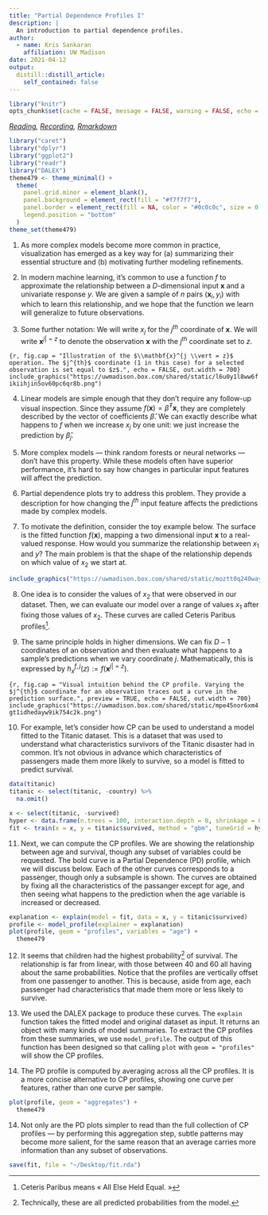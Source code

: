 ```yaml
---
title: "Partial Dependence Profiles I"
description: | 
  An introduction to partial dependence profiles.
author:
  - name: Kris Sankaran
    affiliation: UW Madison
date: 2021-04-12
output:
  distill::distill_article:
    self_contained: false
---
```


```r
library("knitr")
opts_chunk$set(cache = FALSE, message = FALSE, warning = FALSE, echo = TRUE)
```

_[Reading](http://ema.drwhy.ai/partialDependenceProfiles.html), [Recording](https://mediaspace.wisc.edu/media/Week%2012%20%5B1%5D%20Partial%20Dependence%20Profiles%20I/1_51vpyf5q), [Rmarkdown](https://github.com/krisrs1128/stat479/blob/master/_posts/2021-04-05-week12-1/week12-1.Rmd)_

```r
library("caret")
library("dplyr")
library("ggplot2")
library("readr")
library("DALEX")
theme479 <- theme_minimal() + 
  theme(
    panel.grid.minor = element_blank(),
    panel.background = element_rect(fill = "#f7f7f7"),
    panel.border = element_rect(fill = NA, color = "#0c0c0c", size = 0.6),
    legend.position = "bottom"
  )
theme_set(theme479)
```

1. As more complex models become more common in practice, visualization has
emerged as a key way for (a) summarizing their essential structure and (b)
motivating further modeling refinements.

2. In modern machine learning, it's common to use a function $f$ to approximate
the relationship between a $D$-dimensional input $\mathbf{x}$ and a univariate
response $y$. We are given a sample of $n$ pairs $\left(\mathbf{x}_{i},
y_{i}\right)$ with which to learn this relationship, and we hope that the
function we learn will generalize to future observations.

3. Some further notation: We will write $x_{j}$ for the $j^{th}$ coordinate of
$\mathbf{x}$. We will write $\mathbf{x}^{j\vert = z}$ to denote the observation
$\mathbf{x}$ with the $j^{th}$ coordinate set to $z$.

```{r, fig.cap = "Illustration of the $\\mathbf{x}^{j \\vert = z}$ operation. The $j^{th}$ coordinate (1 in this case) for a selected observation is set equal to $z$.", echo = FALSE, out.width = 700}
include_graphics("https://uwmadison.box.com/shared/static/l6u0y1l8ww6fikiihjin5ov60pc6qr8b.png")
```

4.  Linear models are simple enough that they don’t require any follow-up visual
inspection. Since they assume $f\left(\mathbf{x}\right) =
\hat{\beta}^{T}\mathbf{x}$, they are completely described by the vector of
coefficients $\hat{\beta}$. We can exactly describe what happens to $f$ when we
increase $x_{j}$ by one unit: we just increase the prediction by
$\hat{\beta}_{j}$.

5. More complex models — think random forests or neural networks — don’t have
this property. While these models often have superior performance, it’s hard to
say how changes in particular input features will affect the prediction.

6. Partial dependence plots try to address this problem. They provide a
description for how changing the $j^{th}$ input feature affects the predictions
made by complex models.

7. To motivate the definition, consider the toy example below. The surface is
the fitted function $f\left(\mathbf{x}\right)$, mapping a two dimensional input
$\mathbf{x}$ to a real-valued response. How would you summarize the relationship
between $x_{1}$ and $y$? The main problem is that the shape of the relationship
depends on which value of $x_{2}$ we start at.

```r
include_graphics("https://uwmadison.box.com/shared/static/moztt0q240waytarit786j4ry1xe93g6.png")
```

8. One idea is to consider the values of $x_{2}$ that were observed in our
dataset. Then, we can evaluate our model over a range of values $x_{1}$ after
fixing those values of $x_{2}$. These curves are called Ceteris Paribus
profiles^[Ceteris Paribus means « All Else Held Equal. »].

9. The same principle holds in higher dimensions. We can fix $D - 1$ coordinates
of an observation and then evaluate what happens to a sample’s predictions when
we vary coordinate $j$. Mathematically, this is expressed by $h_{x}^{f,
j}\left(z\right) := f\left(\mathbf{x}^{j\vert= z}\right)$.

```{r, fig.cap = "Visual intuition behind the CP profile. Varying the $j^{th}$ coordinate for an observation traces out a curve in the prediction surface.", preview = TRUE, echo = FALSE, out.width = 700}
include_graphics("https://uwmadison.box.com/shared/static/mpe45nor6xm4gt1idhedayw9ik754c2k.png")
```

10. For example, let's consider how CP can be used to understand a model fitted
to the Titanic dataset. This is a dataset that was used to understand what
characteristics survivors of the Titanic disaster had in common. It's not
obvious in advance which characteristics of passengers made them more likely to
survive, so a model is fitted to predict survival.

```r
data(titanic)
titanic <- select(titanic, -country) %>%
  na.omit()

x <- select(titanic, -survived)
hyper <- data.frame(n.trees = 100, interaction.depth = 8, shrinkage = 0.1, n.minobsinnode = 10)
fit <- train(x = x, y = titanic$survived, method = "gbm", tuneGrid = hyper, verbose = F)
```

11. Next, we can compute the CP profiles. We are showing the relationship
between age and survival, though any subset of variables could be requested. The
bold curve is a Partial Dependence (PD) profile, which we will discuss below.
Each of the other curves corresponds to a passenger, though only a subsample is
shown. The curves are obtained by fixing all the characteristics of the
passanger except for age, and then seeing what happens to the prediction when
the age variable is increased or decreased.

```r
explanation <- explain(model = fit, data = x, y = titanic$survived)
profile <- model_profile(explainer = explanation)
plot(profile, geom = "profiles", variables = "age") +
  theme479
```

12. It seems that children had the highest probability^[Technically, these are
all predicted probabilities from the model.] of survival. The relationship is
far from linear, with those between 40 and 60 all having about the same
probabilities. Notice that the profiles are vertically offset from one passenger
to another. This is because, aside from age, each passenger had characteristics
that made them more or less likely to survive.

13. We used the DALEX package to produce these curves. The `explain` function
takes the fitted model and original dataset as input. It returns an object with
many kinds of model summaries. To extract the CP profiles from these summaries,
we use `model_profile`. The output of this function has been designed so that
calling `plot` with `geom = "profiles"` will show the CP profiles.

14. The PD profile is computed by averaging across all the CP profiles. It is a
more concise alternative to CP profiles, showing one curve per features, rather
than one curve per sample.

```r
plot(profile, geom = "aggregates") +
  theme479
```

14. Not only are the PD plots simpler to read than the full collection of CP
profiles — by performing this aggregation step, subtle patterns may become more
salient, for the same reason that an average carries more information than any
subset of observations.

```r
save(fit, file = "~/Desktop/fit.rda")
```

